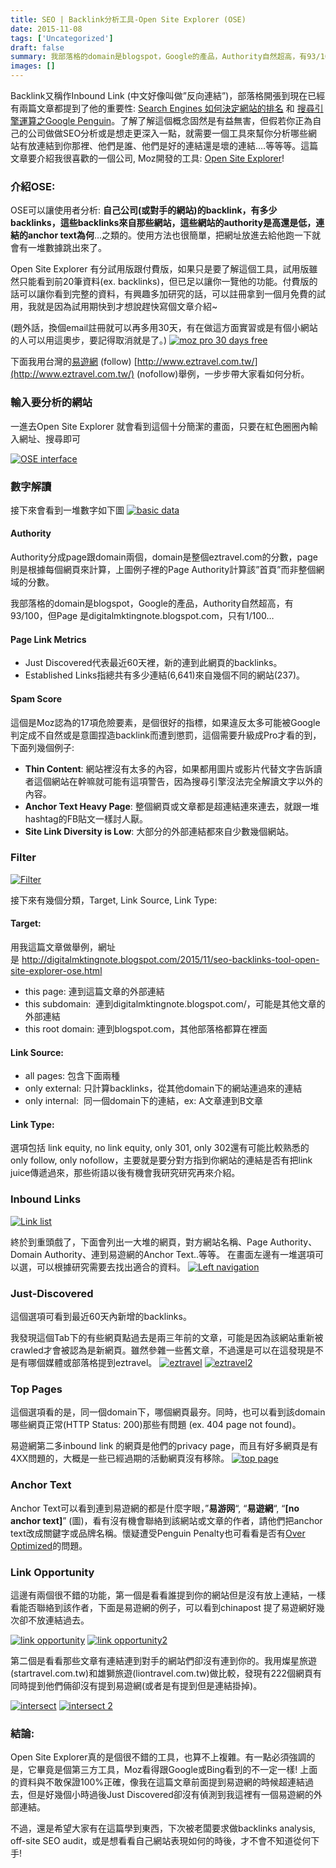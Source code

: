 ```yaml
---
title: SEO | Backlink分析工具-Open Site Explorer (OSE)
date: 2015-11-08
tags: ['Uncategorized']
draft: false
summary: 我部落格的domain是blogspot，Google的產品，Authority自然超高，有93/100，但Page 是digitalmktingnote.blogspot.com，只有1/100...
images: []
---
```


Backlink又稱作Inbound Link (中文好像叫做”反向連結”)，部落格開張到現在已經有兩篇文章都提到了他的重要性: [Search Engines 如何決定網站的排名](http://www.darrenhuang.com/2015/09/how-search-engines-see-your-website.html) 和 [搜尋引擎運算之Google Penguin](http://www.darrenhuang.com/2015/10/google-penguin.html)。了解了解這個概念固然是有益無害，但假若你正為自己的公司做做SEO分析或是想走更深入一點，就需要一個工具來幫你分析哪些網站有放連結到你那裡、他們是誰、他們是好的連結還是壞的連結….等等等。這篇文章要介紹我很喜歡的一個公司, Moz開發的工具: [Open Site Explorer](https://moz.com/researchtools/ose/)!

### 介紹OSE:

OSE可以讓使用者分析: **自己公司(或對手的網站)的backlink，有多少backlinks，這些backlinks來自那些網站，這些網站的authority是高還是低，連結的anchor text為何**…之類的。使用方法也很簡單，把網址放進去給他跑一下就會有一堆數據跳出來了。

Open Site Explorer 有分試用版跟付費版，如果只是要了解這個工具，試用版雖然只能看到前20筆資料(ex. backlinks)，但已足以讓你一覽他的功能。付費版的話可以讓你看到完整的資料，有興趣多加研究的話，可以註冊拿到一個月免費的試用，我就是因為試用期快到才想說趕快寫個文章介紹~

(題外話，換個email註冊就可以再多用30天，有在做這方面實習或是有個小網站的人可以用這奧步，要記得取消就是了。)
[![moz pro 30 days free](http://3.bp.blogspot.com/-LQtQ1ASBuks/Vj9uX_isdCI/AAAAAAAAAKQ/aC2qhYcH_2U/s640/moz%2Bpro%2B30%2Bdays%2Bfree.JPG)](http://3.bp.blogspot.com/-LQtQ1ASBuks/Vj9uX_isdCI/AAAAAAAAAKQ/aC2qhYcH_2U/s1600/moz%2Bpro%2B30%2Bdays%2Bfree.JPG)

下面我用台灣的[易遊網](http://www.eztravel.com.tw/) (follow) [http://www.eztravel.com.tw/](http://www.eztravel.com.tw/) (nofollow)舉例，一步步帶大家看如何分析。

### 輸入要分析的網站

一進去Open Site Explorer 就會看到這個十分簡潔的畫面，只要在紅色圈圈內輸入網址、搜尋即可

[![OSE interface](http://3.bp.blogspot.com/-7YB80-1vf30/Vj99qhgLBwI/AAAAAAAAAKk/XAp2lD0lxWE/s640/OSE%2Binterface.JPG)](http://3.bp.blogspot.com/-7YB80-1vf30/Vj99qhgLBwI/AAAAAAAAAKk/XAp2lD0lxWE/s1600/OSE%2Binterface.JPG)

### 數字解讀

接下來會看到一堆數字如下圖
[![basic data](http://3.bp.blogspot.com/-GfHMLjgXSYQ/Vj9-6-KnQ0I/AAAAAAAAAKw/4A833YdxwZI/s640/basic%2Bdata.JPG)](http://3.bp.blogspot.com/-GfHMLjgXSYQ/Vj9-6-KnQ0I/AAAAAAAAAKw/4A833YdxwZI/s1600/basic%2Bdata.JPG)

#### Authority

Authority分成page跟domain兩個，domain是整個eztravel.com的分數，page則是根據每個網頁來計算，上圖例子裡的Page Authority計算該”首頁”而非整個網域的分數。

我部落格的domain是blogspot，Google的產品，Authority自然超高，有93/100，但Page 是digitalmktingnote.blogspot.com，只有1/100…

#### Page Link Metrics

* Just Discovered代表最近60天裡，新的連到此網頁的backlinks。
* Established Links指總共有多少連結(6,641)來自幾個不同的網站(237)。

#### Spam Score

這個是Moz認為的17項危險要素，是個很好的指標，如果違反太多可能被Google判定成不自然或是意圖捏造backlink而遭到懲罰，這個需要升級成Pro才看的到，下面列幾個例子:
* **Thin Content**: 網站裡沒有太多的內容，如果都用圖片或影片代替文字告訴讀者這個網站在幹嘛就可能有這項警告，因為搜尋引擎沒法完全解讀文字以外的內容。
* **Anchor Text Heavy Page**: 整個網頁或文章都是超連結連來連去，就跟一堆hashtag的FB貼文一樣討人厭。
* **Site Link Diversity is Low**: 大部分的外部連結都來自少數幾個網站。

### Filter

[![Filter](http://4.bp.blogspot.com/-rM2R46rC5sc/Vj-KmOJHb5I/AAAAAAAAALI/ewOceMRXW-0/s640/Filter.JPG)](http://4.bp.blogspot.com/-rM2R46rC5sc/Vj-KmOJHb5I/AAAAAAAAALI/ewOceMRXW-0/s1600/Filter.JPG)

接下來有幾個分類，Target, Link Source, Link Type:

#### Target:

用我這篇文章做舉例，網址是 http://digitalmktingnote.blogspot.com/2015/11/seo-backlinks-tool-open-site-explorer-ose.html
* this page: 連到這篇文章的外部連結
* this subdomain:  連到digitalmktingnote.blogspot.com/，可能是其他文章的外部連結
* this root domain: 連到blogspot.com，其他部落格都算在裡面

#### Link Source:

* all pages: 包含下面兩種
* only external: 只計算backlinks，從其他domain下的網站連過來的連結
* only internal:  同一個domain下的連結，ex: A文章連到B文章

#### Link Type:

選項包括 link equity, no link equity, only 301, only 302還有可能比較熟悉的 only follow, only nofollow，主要就是要分對方指到你網站的連結是否有把link juice傳遞過來，那些術語以後有機會我研究研究再來介紹。

### Inbound Links

[![Link list](http://4.bp.blogspot.com/-yEa1obU0Plg/Vj-Q13j_M0I/AAAAAAAAALc/DqS27mC7f7M/s640/Link%2Blist.JPG)](http://4.bp.blogspot.com/-yEa1obU0Plg/Vj-Q13j_M0I/AAAAAAAAALc/DqS27mC7f7M/s1600/Link%2Blist.JPG)

終於到重頭戲了，下面會列出一大堆的網頁，對方網站名稱、Page Authority、Domain Authority、連到易遊網的Anchor Text..等等。
在畫面左邊有一堆選項可以選，可以根據研究需要去找出適合的資料。
[![Left navigation](http://4.bp.blogspot.com/-oWY5WjmOHMg/Vj-Vs-HxkbI/AAAAAAAAALw/IUE14hEaPno/s320/Left%2Bnavigation.JPG)](http://4.bp.blogspot.com/-oWY5WjmOHMg/Vj-Vs-HxkbI/AAAAAAAAALw/IUE14hEaPno/s1600/Left%2Bnavigation.JPG)

### Just-Discovered

這個選項可看到最近60天內新增的backlinks。

我發現這個Tab下的有些網頁點過去是兩三年前的文章，可能是因為該網站重新被crawled才會被認為是新網頁。雖然參雜一些舊文章，不過還是可以在這發現是不是有哪個媒體或部落格提到eztravel。
[![eztravel](http://1.bp.blogspot.com/-a8DnJjBXqG4/Vj-YccOSNPI/AAAAAAAAAMA/p8nnhkFLpi0/s1600/eztravel.JPG)](http://1.bp.blogspot.com/-a8DnJjBXqG4/Vj-YccOSNPI/AAAAAAAAAMA/p8nnhkFLpi0/s1600/eztravel.JPG)
[![eztravel2](http://2.bp.blogspot.com/-FSW_FZ8Imjc/Vj-YcGn79kI/AAAAAAAAAL8/z1qAunGr_Xc/s640/eztravel2.JPG)](http://2.bp.blogspot.com/-FSW_FZ8Imjc/Vj-YcGn79kI/AAAAAAAAAL8/z1qAunGr_Xc/s1600/eztravel2.JPG)

### Top Pages

這個選項看的是，同一個domain下，哪個網頁最夯。同時，也可以看到該domain哪些網頁正常(HTTP Status: 200)那些有問題 (ex. 404 page not found)。

易遊網第二多inbound link 的網頁是他們的privacy page，而且有好多網頁是有4XX問題的，大概是一些已經過期的活動網頁沒有移除。
[![top page](http://4.bp.blogspot.com/-52Dxh9HMDmE/Vj-cgsa0UPI/AAAAAAAAAMY/O1CNXnYX44Y/s640/top%2Bpage.JPG)](http://4.bp.blogspot.com/-52Dxh9HMDmE/Vj-cgsa0UPI/AAAAAAAAAMY/O1CNXnYX44Y/s1600/top%2Bpage.JPG)

### Anchor Text

Anchor Text可以看到連到易遊網的都是什麼字眼，”**易游网**“, “**易遊網**“, “**[no anchor text]**” (圖)，看有沒有機會聯絡到該網站或文章的作者，請他們把anchor text改成關鍵字或品牌名稱。懷疑遭受Penguin Penalty也可看看是否有[Over Optimized](http://www.darrenhuang.com/2015/10/seo-%e6%90%9c%e5%b0%8b%e5%bc%95%e6%93%8e%e9%81%8b%e7%ae%97%e4%b9%8bgoogle-penguin/)的問題。

### Link Opportunity

這邊有兩個很不錯的功能，第一個是看看誰提到你的網站但是沒有放上連結，一樣看能否聯絡到該作者，下面是易遊網的例子，可以看到chinapost 提了易遊網好幾次卻不放連結過去。

[![link opportunity](http://1.bp.blogspot.com/-A1BZD8wrjhA/Vj-honAW8OI/AAAAAAAAAMw/EHhQ0u6TfbE/s640/link%2Bopportunity%2B.JPG)](http://1.bp.blogspot.com/-A1BZD8wrjhA/Vj-honAW8OI/AAAAAAAAAMw/EHhQ0u6TfbE/s1600/link%2Bopportunity%2B.JPG)
[![link opportunity2](http://3.bp.blogspot.com/-ThaERy959oE/Vj-homNGpCI/AAAAAAAAAMs/Ed6meBnUj34/s640/link%2Bopportunity2.JPG)](http://3.bp.blogspot.com/-ThaERy959oE/Vj-homNGpCI/AAAAAAAAAMs/Ed6meBnUj34/s1600/link%2Bopportunity2.JPG)

第二個是看看那些文章有連結連到對手的網站們卻沒有連到你的。我用燦星旅遊(startravel.com.tw)和雄獅旅遊(liontravel.com.tw)做比較，發現有222個網頁有同時提到他們倆卻沒有提到易遊網(或者是有提到但是連結掛掉)。

[![intersect](http://2.bp.blogspot.com/-fNiAvAaBhfw/Vj-mghAUcHI/AAAAAAAAANU/sXrAVuicuYs/s640/intersect.JPG)](http://2.bp.blogspot.com/-fNiAvAaBhfw/Vj-mghAUcHI/AAAAAAAAANU/sXrAVuicuYs/s1600/intersect.JPG)
[![intersect 2](http://2.bp.blogspot.com/-defxG1tYZNg/Vj-mgsUEgaI/AAAAAAAAANQ/wnp9CobNPHA/s640/intersect%2B2.JPG)](http://2.bp.blogspot.com/-defxG1tYZNg/Vj-mgsUEgaI/AAAAAAAAANQ/wnp9CobNPHA/s1600/intersect%2B2.JPG)

### 結論:

Open Site Explorer真的是個很不錯的工具，也算不上複雜。有一點必須強調的是，它畢竟是個第三方工具，Moz看得跟Google或Bing看到的不一定一樣! 上面的資料與不敢保證100%正確，像我在這篇文章前面提到易遊網的時候超連結過去，但是好幾個小時過後Just Discovered卻沒有偵測到我這裡有一個易遊網的外部連結。

不過，還是希望大家有在這篇學到東西，下次被老闆要求做backlinks analysis, off-site SEO audit，或是想看看自己網站表現如何的時後，才不會不知道從何下手!
